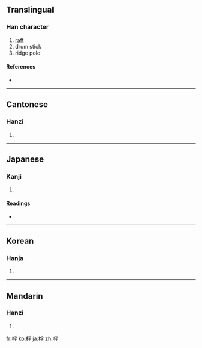 ==Translingual==

===Han character===
{{Han char|rn=75|rad=木|as=07|sn=11|four=4294<sub>7</sub>|canj=木月弓木 (DBND)}}

# [[raft]]
# drum stick
# ridge pole

====References====
* {{Han ref|kx=0527.060|dkj=14807|dj=0915.250|hdz=21217.080|uh=6874|ud=26740|bh=D5BE|bd=54718}}

----

==Cantonese==

===Hanzi===
{{yue-hanzi|jyut=|y=fu1}}

# {{defn|Cantonese}}

----

==Japanese==

===Kanji===
{{ja-kanji|grade=|rs=木07}}

# {{defn|Japanese}}

====Readings====
* {{ja-readings|on=[[ふ]] (fu)|kun=[[ばち]] (bachi), [[いかだ]] (ikada)}}

----

==Korean==

===Hanja===
{{ko-hanja|hangeul=부|eumhun=|rv=bu|mr=pu|y=pu}}

# {{defn|Korean}}

----

==Mandarin==

===Hanzi===
{{cmn-hanzi|pin=[[fú]] ([[fu2]])|wg=fu<sup>2</sup>}}

# {{defn|Mandarin}}

[[fr:桴]]
[[ko:桴]]
[[ja:桴]]
[[zh:桴]]